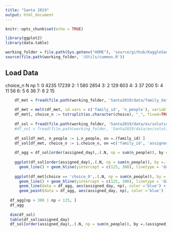 ```yaml
---
title: "Santa 2019"
output: html_document
---
```


```r
knitr::opts_chunk$set(echo = TRUE)

library(ggplot2)
library(data.table)

working_folder = file.path(Sys.getenv("HOME"), 'source/github/KaggleSandbox/')
source(file.path(working_folder, '/Utils/common.R'))

```

## Load Data
   choice_n    N    np
1:        0 4235 17239
2:        1  580  2854
3:        2  129   603
4:        3   37   200
5:        4   11    56
6:        5    6    36
7:        6    2    15
```r
    
    df_met = fread(file.path(working_folder, 'Santa2019/data/family_data.csv'))
    
    df_met = melt(df_met, id.vars = c('family_id', 'n_people'), variable.name = 'choice', value.name = "day")
    df_met[, choice_n := tstrsplit(as.character(choice), "_", fixed=TRUE, keep=2L)]
    
    df_sol = fread(file.path(working_folder, 'Santa2019/data/ex/solution.csv'))
    #df_sol = fread(file.path(working_folder, 'Santa2019/data/ex/solution.73123.csv'))
    
    df_sol[df_met, n_people := i.n_people, on =.(family_id) ]
    df_sol[df_met, choice_n := i.choice_n, on =c('family_id', 'assigned_day' = 'day') ]
    
    df_agg = df_sol[order(assigned_day),.(.N, np = sum(n_people)), by =.(assigned_day)]
    
    ggplot(df_sol[order(assigned_day),.(.N, np = sum(n_people)), by =.(assigned_day)], aes(assigned_day, np)) + geom_point() + 
      geom_line() + geom_hline(yintercept = c(125, 300), linetype = 'dashed', color = 'red') 
    
    ggplot(df_met[choice == 'choice_0',.(.N, np = sum(n_people)), by =.(day)], aes(day, np)) + geom_point() + 
      geom_line() + geom_hline(yintercept = c(125, 300), linetype = 'dashed', color = 'red') + 
      geom_line(data = df_agg, aes(assigned_day, np), color ='blue') + 
      geom_point(data = df_agg, aes(assigned_day, np), color ='blue')
  
  df_agg[np > 300 | np < 125, ]
  df_agg
  
  dim(df_sol)
  table(df_sol$assigned_day)
  df_sol[order(assigned_day),.(.N, np = sum(n_people)), by =.(assigned_day)]

```

